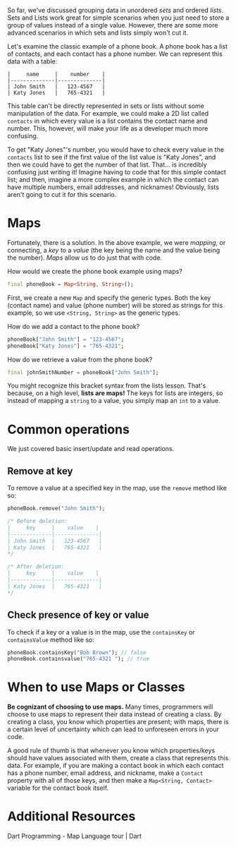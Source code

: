 So far, we've discussed grouping data in unordered *sets* and ordered *lists*. Sets and Lists work great for simple scenarios when you just need to store a group of values instead of a single value. However, there are some more advanced scenarios in which sets and lists simply won't cut it.

Let's examine the classic example of a phone book. A phone book has a list of contacts, and each contact has a phone number. We can represent this data with a table:

```
|     name     |    number    |
|--------------|--------------|
| John Smith   |   123-4567   |
| Katy Jones   |   765-4321   |
```

This table can't be directly represented in sets or lists without some manipulation of the data. For example, we could make a 2D list called `contacts` in which every value is a list contains the contact name and number. This, however, will make your life as a developer much more confusing.

To get "Katy Jones"'s number, you would have to check every value in the `contacts` list to see if the first value of the list value is "Katy Jones", and then we could have to get the number of that list. That... is incredibly confusing just writing it! Imagine having to code that for this simple contact list; and then, imagine a more complex example in which the contact can have multiple numbers, email addresses, and nicknames! Obviously, lists aren't going to cut it for this scenario.

# Maps

Fortunately, there is a solution. In the above example, we were *mapping*, or connecting, a *key* to a *value* (the key being the name and the value being the number). *Maps* allow us to do just that with code.

How would we create the phone book example using maps?

```dart
final phoneBook = Map<String, String>();
```

First, we create a new `Map` and specify the generic types. Both the key (contact name) and value (phone number) will be stored as strings for this example, so we use `<String, String>` as the generic types.

How do we add a contact to the phone book?

```dart
phoneBook["John Smith"] = "123-4567";
phoneBook["Katy Jones"] = "765-4321";
```

How do we retrieve a value from the phone book?

```dart
final johnSmithNumber = phoneBook["John Smith"];
```

You might recognize this bracket syntax from the lists lesson. That's because, on a high level, **lists are maps!** The keys for lists are integers, so instead of mapping a `string` to a value, you simply map an `int` to a value.

# Common operations

We just covered basic insert/update and read operations.

## Remove at key

To remove a value at a specified key in the map, use the `remove` method like so:

```dart
phoneBook.remove("John Smith");

/* Before deletion:
|     key     |    value    |
|-------------|--------------|
| John Smith  |   123-4567   |
| Katy Jones  |   765-4321   |
*/

/* After deletion:
|     key     |    value    |
|-------------|--------------|
| Katy Jones  |   765-4321   |
*/
```

## Check presence of key or value

To check if a key or a value is in the map, use the `containsKey` or `containsValue` method like so:

```dart
phoneBook.containsKey("Bob Brown"); // false
phoneBook.containsvalue("765-4321 "); // true
```

# When to use Maps or Classes

**Be cognizant of choosing to use maps.** Many times, programmers will choose to use maps to represent their data instead of creating a class. By creating a class, you know which properties are present; with maps, there is a certain level of uncertainty which can lead to unforeseen errors in your code.

A good rule of thumb is that whenever you know which properties/keys should have values associated with them, create a class that represents this data. For example, if you are making a contact book in which each contact has a phone number, email address, and nickname, make a `Contact` property with all of those keys, and then make a `Map<String, Contact>` variable for the contact book itself.

# Additional Resources

<Bookmark url="https://www.tutorialspoint.com/dart_programming/dart_programming_map.htm">
Dart Programming - Map
</Bookmark>

<Bookmark url="https://dart.dev/guides/language/language-tour#maps">
Language tour | Dart
</Bookmark>